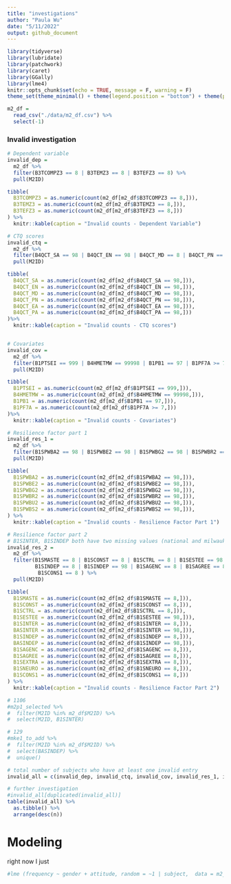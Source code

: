 ```yaml
---
title: "investigations"
author: "Paula Wu"
date: "5/11/2022"
output: github_document
---
```


```r
library(tidyverse)
library(lubridate)
library(patchwork)
library(caret)
library(GGally)
library(lme4)
knitr::opts_chunk$set(echo = TRUE, message = F, warning = F)
theme_set(theme_minimal() + theme(legend.position = "bottom") + theme(plot.title = element_text(hjust = 0.5)))
```

```r
m2_df = 
  read_csv("./data/m2_df.csv") %>% 
  select(-1)
```
### Invalid investigation
```r
# Dependent variable
invalid_dep = 
  m2_df %>% 
  filter(B3TCOMPZ3 == 8 | B3TEMZ3 == 8 | B3TEFZ3 == 8) %>% 
  pull(M2ID)

tibble(
  B3TCOMPZ3 = as.numeric(count(m2_df[m2_df$B3TCOMPZ3 == 8,])),
  B3TEMZ3 = as.numeric(count(m2_df[m2_df$B3TEMZ3 == 8,])),
  B3TEFZ3 = as.numeric(count(m2_df[m2_df$B3TEFZ3 == 8,]))
) %>% 
  knitr::kable(caption = "Invalid counts - Dependent Variable")

# CTQ scores
invalid_ctq = 
  m2_df %>% 
  filter(B4QCT_SA == 98 | B4QCT_EN == 98 | B4QCT_MD == 8 | B4QCT_PN == 98 | B4QCT_EA == 98 | B4QCT_PA == 98) %>% 
  pull(M2ID)

tibble(
  B4QCT_SA = as.numeric(count(m2_df[m2_df$B4QCT_SA == 98,])),
  B4QCT_EN = as.numeric(count(m2_df[m2_df$B4QCT_EN == 98,])),
  B4QCT_MD = as.numeric(count(m2_df[m2_df$B4QCT_MD == 98,])),
  B4QCT_PN = as.numeric(count(m2_df[m2_df$B4QCT_PN == 98,])),
  B4QCT_EA = as.numeric(count(m2_df[m2_df$B4QCT_EA == 98,])),
  B4QCT_PA = as.numeric(count(m2_df[m2_df$B4QCT_PA == 98,]))
)%>% 
  knitr::kable(caption = "Invalid counts - CTQ scores")


# Covariates
invalid_cov = 
  m2_df %>% 
  filter(B1PTSEI == 999 | B4HMETMW == 99998 | B1PB1 == 97 | B1PF7A >= 7) %>%
  pull(M2ID)

tibble(
  B1PTSEI = as.numeric(count(m2_df[m2_df$B1PTSEI == 999,])),
  B4HMETMW = as.numeric(count(m2_df[m2_df$B4HMETMW == 99998,])),
  B1PB1 = as.numeric(count(m2_df[m2_df$B1PB1 == 97,])),
  B1PF7A = as.numeric(count(m2_df[m2_df$B1PF7A >= 7,]))
)%>% 
  knitr::kable(caption = "Invalid counts - Covariates")

# Resilience factor part 1
invalid_res_1 = 
  m2_df %>% 
  filter(B1SPWBA2 == 98 | B1SPWBE2 == 98 | B1SPWBG2 == 98 | B1SPWBR2 == 98 | B1SPWBU2 == 98 | B1SPWBS2 == 98) %>% 
  pull(M2ID)

tibble(
  B1SPWBA2 = as.numeric(count(m2_df[m2_df$B1SPWBA2 == 98,])),
  B1SPWBE2 = as.numeric(count(m2_df[m2_df$B1SPWBE2 == 98,])),
  B1SPWBG2 = as.numeric(count(m2_df[m2_df$B1SPWBG2 == 98,])),
  B1SPWBR2 = as.numeric(count(m2_df[m2_df$B1SPWBR2 == 98,])),
  B1SPWBU2 = as.numeric(count(m2_df[m2_df$B1SPWBU2 == 98,])),
  B1SPWBS2 = as.numeric(count(m2_df[m2_df$B1SPWBS2 == 98,])),
) %>% 
  knitr::kable(caption = "Invalid counts - Resilience Factor Part 1")

# Resilience factor part 2
# B1SINTER, B1SINDEP both have two missing values (national and milwaukee samokes has different criteria??)
invalid_res_2 = 
  m2_df %>% 
  filter(B1SMASTE == 8 | B1SCONST == 8 | B1SCTRL == 8 | B1SESTEE == 98 | B1SINTER == 8 | B1SINTER == 98 |
         B1SINDEP == 8 | B1SINDEP == 98 | B1SAGENC == 8 | B1SAGREE == 8 | B1SEXTRA == 8 | B1SNEURO == 8 |
          B1SCONS1 == 8 ) %>% 
  pull(M2ID)

tibble(
  B1SMASTE = as.numeric(count(m2_df[m2_df$B1SMASTE == 8,])),
  B1SCONST = as.numeric(count(m2_df[m2_df$B1SCONST == 8,])),
  B1SCTRL = as.numeric(count(m2_df[m2_df$B1SCTRL == 8,])),
  B1SESTEE = as.numeric(count(m2_df[m2_df$B1SESTEE == 98,])),
  B1SINTER = as.numeric(count(m2_df[m2_df$B1SINTER == 8,])),
  BASINTER = as.numeric(count(m2_df[m2_df$B1SINTER == 98,])),
  B1SINDEP = as.numeric(count(m2_df[m2_df$B1SINDEP == 8,])),
  BASINDEP = as.numeric(count(m2_df[m2_df$B1SINDEP == 98,])),
  B1SAGENC = as.numeric(count(m2_df[m2_df$B1SAGENC == 8,])),
  B1SAGREE = as.numeric(count(m2_df[m2_df$B1SAGREE == 8,])),
  B1SEXTRA = as.numeric(count(m2_df[m2_df$B1SEXTRA == 8,])),
  B1SNEURO = as.numeric(count(m2_df[m2_df$B1SNEURO == 8,])),
  B1SCONS1 = as.numeric(count(m2_df[m2_df$B1SCONS1 == 8,]))
) %>% 
  knitr::kable(caption = "Invalid counts - Resilience Factor Part 2")

# 1106
#m2p1_selected %>% 
#  filter(M2ID %in% m2_df$M2ID) %>% 
#  select(M2ID, B1SINTER) 

# 129
#mke1_to_add %>% 
#  filter(M2ID %in% m2_df$M2ID) %>% 
#  select(BASINDEP) %>% 
#  unique()
```

```r
# total number of subjects who have at least one invalid entry
invalid_all = c(invalid_dep, invalid_ctq, invalid_cov, invalid_res_1, invalid_res_2)
```
```r
# further investigation
#invalid_all[duplicated(invalid_all)]
table(invalid_all) %>% 
  as.tibble() %>% 
  arrange(desc(n))
```
# Modeling
right now I just
```r
#lme (frequency ~ gender + attitude, random = ~1 | subject,  data = m2_df, method='REML') 
```

